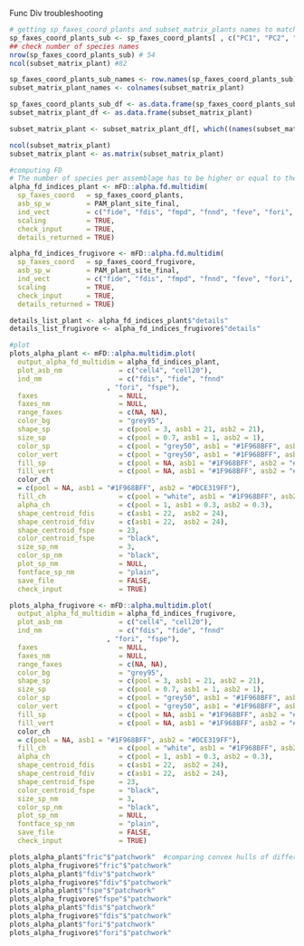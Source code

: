 Func Div troubleshooting

```r
# getting sp_faxes_coord_plants and subset_matrix_plants names to match
sp_faxes_coord_plants_sub <- sp_faxes_coord_plants[ , c("PC1", "PC2", "PC3", "PC4")]
## check number of species names
nrow(sp_faxes_coord_plants_sub) # 54
ncol(subset_matrix_plant) #82

sp_faxes_coord_plants_sub_names <- row.names(sp_faxes_coord_plants_sub)
subset_matrix_plant_names <- colnames(subset_matrix_plant)

sp_faxes_coord_plants_sub_df <- as.data.frame(sp_faxes_coord_plants_sub)
subset_matrix_plant_df <- as.data.frame(subset_matrix_plant)

subset_matrix_plant <- subset_matrix_plant_df[, which((names(subset_matrix_plant_df) %in% sp_faxes_coord_plants_sub_names)==TRUE)]

ncol(subset_matrix_plant)
subset_matrix_plant <- as.matrix(subset_matrix_plant)
```

```r
#computing FD
# The number of species per assemblage has to be higher or equal to the number of traits
alpha_fd_indices_plant <- mFD::alpha.fd.multidim(
  sp_faxes_coord   = sp_faxes_coord_plants,
  asb_sp_w         = PAM_plant_site_final,
  ind_vect         = c("fide", "fdis", "fmpd", "fnnd", "feve", "fori", "fspe"), #did not run fdiv or fric (slows it down)
  scaling          = TRUE,
  check_input      = TRUE,
  details_returned = TRUE)

alpha_fd_indices_frugivore <- mFD::alpha.fd.multidim(
  sp_faxes_coord   = sp_faxes_coord_frugivore,
  asb_sp_w         = PAM_plant_site_final,
  ind_vect         = c("fide", "fdis", "fmpd", "fnnd", "feve", "fori", "fspe"), #did not run fdiv or fric (slows it down)
  scaling          = TRUE,
  check_input      = TRUE,
  details_returned = TRUE)

details_list_plant <- alpha_fd_indices_plant$"details"
details_list_frugivore <- alpha_fd_indices_frugivore$"details"

#plot
plots_alpha_plant <- mFD::alpha.multidim.plot(
  output_alpha_fd_multidim = alpha_fd_indices_plant,
  plot_asb_nm              = c("cell4", "cell20"),
  ind_nm                   = c("fdis", "fide", "fnnd"
                        , "fori", "fspe"),
  faxes                    = NULL,
  faxes_nm                 = NULL,
  range_faxes              = c(NA, NA),
  color_bg                 = "grey95",
  shape_sp                 = c(pool = 3, asb1 = 21, asb2 = 21),
  size_sp                  = c(pool = 0.7, asb1 = 1, asb2 = 1),
  color_sp                 = c(pool = "grey50", asb1 = "#1F968BFF", asb2 = "#DCE319FF"),
  color_vert               = c(pool = "grey50", asb1 = "#1F968BFF", asb2 = "#DCE319FF"),
  fill_sp                  = c(pool = NA, asb1 = "#1F968BFF", asb2 = "#DCE319FF"),
  fill_vert                = c(pool = NA, asb1 = "#1F968BFF", asb2 = "#DCE319FF"),
  color_ch          
  = c(pool = NA, asb1 = "#1F968BFF", asb2 = "#DCE319FF"),
  fill_ch                  = c(pool = "white", asb1 = "#1F968BFF", asb2 = "#DCE319FF"),
  alpha_ch                 = c(pool = 1, asb1 = 0.3, asb2 = 0.3),
  shape_centroid_fdis      = c(asb1 = 22,  asb2 = 24),
  shape_centroid_fdiv      = c(asb1 = 22,  asb2 = 24),
  shape_centroid_fspe      = 23,
  color_centroid_fspe      = "black",
  size_sp_nm               = 3, 
  color_sp_nm              = "black",
  plot_sp_nm               = NULL,
  fontface_sp_nm           = "plain",
  save_file                = FALSE,
  check_input              = TRUE)

plots_alpha_frugivore <- mFD::alpha.multidim.plot(
  output_alpha_fd_multidim = alpha_fd_indices_frugivore,
  plot_asb_nm              = c("cell4", "cell20"),
  ind_nm                   = c("fdis", "fide", "fnnd"
                        , "fori", "fspe"),
  faxes                    = NULL,
  faxes_nm                 = NULL,
  range_faxes              = c(NA, NA),
  color_bg                 = "grey95",
  shape_sp                 = c(pool = 3, asb1 = 21, asb2 = 21),
  size_sp                  = c(pool = 0.7, asb1 = 1, asb2 = 1),
  color_sp                 = c(pool = "grey50", asb1 = "#1F968BFF", asb2 = "#DCE319FF"),
  color_vert               = c(pool = "grey50", asb1 = "#1F968BFF", asb2 = "#DCE319FF"),
  fill_sp                  = c(pool = NA, asb1 = "#1F968BFF", asb2 = "#DCE319FF"),
  fill_vert                = c(pool = NA, asb1 = "#1F968BFF", asb2 = "#DCE319FF"),
  color_ch          
  = c(pool = NA, asb1 = "#1F968BFF", asb2 = "#DCE319FF"),
  fill_ch                  = c(pool = "white", asb1 = "#1F968BFF", asb2 = "#DCE319FF"),
  alpha_ch                 = c(pool = 1, asb1 = 0.3, asb2 = 0.3),
  shape_centroid_fdis      = c(asb1 = 22,  asb2 = 24),
  shape_centroid_fdiv      = c(asb1 = 22,  asb2 = 24),
  shape_centroid_fspe      = 23,
  color_centroid_fspe      = "black",
  size_sp_nm               = 3, 
  color_sp_nm              = "black",
  plot_sp_nm               = NULL,
  fontface_sp_nm           = "plain",
  save_file                = FALSE,
  check_input              = TRUE) 

plots_alpha_plant$"fric"$"patchwork"  #comparing convex hulls of different hulls
plots_alpha_frugivore$"fric"$"patchwork"
plots_alpha_plant$"fdiv"$"patchwork"
plots_alpha_frugivore$"fdiv"$"patchwork"
plots_alpha_plant$"fspe"$"patchwork"
plots_alpha_frugivore$"fspe"$"patchwork"
plots_alpha_plant$"fdis"$"patchwork"
plots_alpha_frugivore$"fdis"$"patchwork"
plots_alpha_plant$"fori"$"patchwork"
plots_alpha_frugivore$"fori"$"patchwork"
```